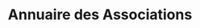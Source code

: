 ---
layout: ../../../layouts/AssoSort.astro
title: "Annuaire des Associations"
typeFilter: debat
affiliationFilter: sciences
---
